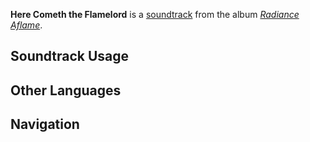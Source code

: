 {{Stub}}
{{Soundtrack Infobox
|image          = Radiance Aflame.png
|album          = Radiance Aflame
|disc           = 2
|number         = 37
|featured       = 
|featured2      = 
|featured3      = 
|featured_disc  = 
|featured_disc2 = 
|featured_disc3 = 
|youtube_id     = 
|spotify_id     = 4LiK29JqEcz2cF24JC0afC
|previous       = Blaze to Break the Dawn
|next           = Till a Thousand Suns Arose
}}
'''Here Cometh the Flamelord''' is a [[soundtrack]] from the album ''[[Radiance Aflame]]''.

==Soundtrack Usage==
{{Soundtrack Usage
|quest             = Where All Hopes Lie//cutscene
}}
<!--
==Other Arrangements==
{{Files by Category Gallery|Media Using an Unreleased Arrangement of {{subst:#titleparts:{{subst:PAGENAME}}}} Soundtrack}}
-->
<!--
==Production Credits==
{| class="wikitable"
! Position
! Staff<ref>NetEase Cloud Music: [https://music.163.com/#/song?id=NUMBER TITLE {{zh|}}]</ref>
|-
!
| ({{zh|}})
|}
|}
-->
<!--
==Gallery==
<gallery>
</gallery>
-->

==Other Languages==
{{Other Languages
|en       = Here Cometh the Flamelord
|zhs      = 更生的焰主
|zhs_rm   = 
|zht      = 
|zht_rm   = 
|zh_tl    = 
|ja       = 生まれ変わる焔の主
|ja_rm    = 
|ja_tl    = 
}}
<!--
==References==
{{Reflist}}
-->

==Navigation==
{{Soundtrack Navbox|Radiance Aflame}}